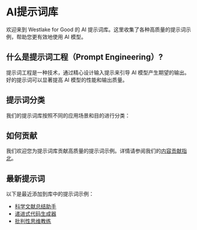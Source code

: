 
# AI提示词库

欢迎来到 Westlake for Good 的 AI 提示词库。这里收集了各种高质量的提示词示例，帮助您更有效地使用 AI 模型。

## 什么是提示词工程（Prompt Engineering）?

提示词工程是一种技术，通过精心设计输入提示来引导 AI 模型产生期望的输出。好的提示词可以显著提高 AI 模型的性能和输出质量。

## 提示词分类

我们的提示词库按照不同的应用场景和目的进行分类：

<div className="mt-8 grid gap-4 grid-cols-1 md:grid-cols-2">
  <Card
    title="对话类"
    description="用于增强与AI的对话质量的提示词"
    href="/prompts/conversation"
  />
  <Card
    title="写作类"
    description="帮助生成各类文本内容的提示词"
    href="/prompts/writing"
  />
  <Card
    title="推理类"
    description="增强AI逻辑推理能力的提示词"
    href="/prompts/reasoning"
  />
  <Card
    title="编程类"
    description="用于代码生成和编程辅助的提示词"
    href="/prompts/coding"
  />
  <Card
    title="创意类"
    description="促进创造性思维和内容生成的提示词"
    href="/prompts/creative"
  />
  <Card
    title="教育类"
    description="用于教学和学习场景的提示词"
    href="/prompts/education"
  />
</div>

## 如何贡献

我们欢迎您为提示词库贡献高质量的提示词示例。详情请参阅我们的[内容贡献指北](/contributing/content)。

## 最新提示词

以下是最近添加到库中的提示词示例：

- [科学文献总结助手](/prompts/writing/science-paper-summarizer)
- [递进式代码生成器](/prompts/coding/iterative-code-generator)
- [批判性思维教练](/prompts/reasoning/critical-thinking-coach)
